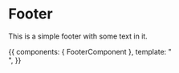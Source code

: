 
<Meta title="Footer" component={FooterComponent} />

# Footer

<ArgsTable of={FooterComponent} />

This is a simple footer with some text in it.

<Canvas>
  <Story name="Footer">
    {{
      components: { FooterComponent },
      template: "<Footer/>",
    }}
  </Story>
</Canvas>
